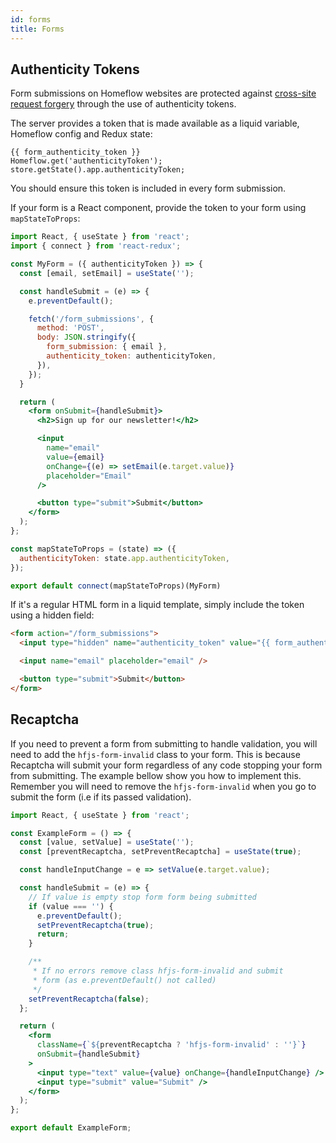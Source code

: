 ```yaml
---
id: forms
title: Forms
---
```


## Authenticity Tokens

Form submissions on Homeflow websites are protected against [cross-site request forgery](https://en.wikipedia.org/wiki/Cross-site_request_forgery) through the use of authenticity tokens.

The server provides a token that is made available as a liquid variable, Homeflow config and Redux state:

````
{{ form_authenticity_token }}
Homeflow.get('authenticityToken');
store.getState().app.authenticityToken;
````

You should ensure this token is included in every form submission.

If your form is a React component, provide the token to your form using `mapStateToProps`:

```jsx
import React, { useState } from 'react';
import { connect } from 'react-redux';

const MyForm = ({ authenticityToken }) => {
  const [email, setEmail] = useState('');

  const handleSubmit = (e) => {
    e.preventDefault();

    fetch('/form_submissions', {
      method: 'POST',
      body: JSON.stringify({
        form_submission: { email },
        authenticity_token: authenticityToken,
      }),
    });
  }

  return (
    <form onSubmit={handleSubmit}>
      <h2>Sign up for our newsletter!</h2>

      <input
        name="email"
        value={email}
        onChange={(e) => setEmail(e.target.value)}
        placeholder="Email"
      />

      <button type="submit">Submit</button>
    </form>
  );
};

const mapStateToProps = (state) => ({
  authenticityToken: state.app.authenticityToken,
});

export default connect(mapStateToProps)(MyForm)
```

If it's a regular HTML form in a liquid template, simply include the token using a hidden field:

```html
<form action="/form_submissions">
  <input type="hidden" name="authenticity_token" value="{{ form_authenticity_token }}" />

  <input name="email" placeholder="email" />

  <button type="submit">Submit</button>
</form>
```

## Recaptcha

If you need to prevent a form from submitting to handle validation, you will need to add the
`hfjs-form-invalid` class to your form. This is because Recaptcha will submit your form regardless of any
code stopping your form from submitting. The example bellow show you how to implement this. Remember
you will need to remove the `hfjs-form-invalid`  when you go to submit the form (i.e if its passed validation).

```jsx
import React, { useState } from 'react';

const ExampleForm = () => {
  const [value, setValue] = useState('');
  const [preventRecaptcha, setPreventRecaptcha] = useState(true);

  const handleInputChange = e => setValue(e.target.value);

  const handleSubmit = (e) => {
    // If value is empty stop form form being submitted
    if (value === '') {
      e.preventDefault();
      setPreventRecaptcha(true);
      return;
    }

    /**
     * If no errors remove class hfjs-form-invalid and submit
     * form (as e.preventDefault() not called)
     */
    setPreventRecaptcha(false);
  };

  return (
    <form
      className={`${preventRecaptcha ? 'hfjs-form-invalid' : ''}`}
      onSubmit={handleSubmit}
    >
      <input type="text" value={value} onChange={handleInputChange} />
      <input type="submit" value="Submit" />
    </form>
  );
};

export default ExampleForm;
```
